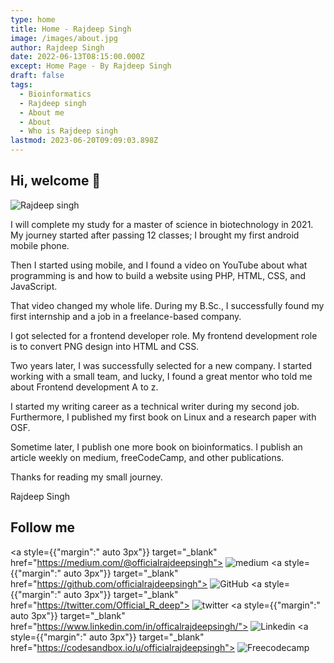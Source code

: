 ```yaml
---
type: home
title: Home - Rajdeep Singh
image: /images/about.jpg
author: Rajdeep Singh
date: 2022-06-13T08:15:00.000Z
except: Home Page - By Rajdeep Singh
draft: false
tags:
  - Bioinformatics
  - Rajdeep singh
  - About me
  - About
  - Who is Rajdeep singh
lastmod: 2023-06-20T09:09:03.898Z
---
```


## Hi, welcome 👋

![Rajdeep singh](https://capsule-render.vercel.app/api?type=soft&color=auto&height=400&section=header&text=Build%20and%20Deploy&fontSize=90&animation=fadeIn)


I will complete my study for a master of science in biotechnology in 2021. My journey started after passing 12 classes; I brought my first android mobile phone.

Then I started using mobile, and I found a video on YouTube about what programming is and how to build a website using PHP, HTML, CSS, and JavaScript.

That video changed my whole life. During my B.Sc., I successfully found my first internship and a job in a freelance-based company.

I got selected for a frontend developer role. My frontend development role is to convert PNG design into HTML and CSS.

Two years later, I was successfully selected for a new company. I started working with a small team, and lucky, I found a great mentor who told me about Frontend development A to z.

I started my writing career as a technical writer during my second job. Furthermore, I published my first book on Linux and a research paper with OSF.

Sometime later, I publish one more book on bioinformatics. I publish an article weekly on medium, freeCodeCamp, and other publications.

Thanks for reading my small journey.

Rajdeep Singh

## Follow me

<Divider mb={20} size="lg" color="indigo" />

<div id="badges">

  <a style={{"margin":" auto 3px"}} target="_blank" href="https://medium.com/@officialrajdeepsingh">
    <img title="Medium" alt="medium" src="https://img.shields.io/badge/Medium-12100E?style=for-the-badge&logo=medium&logoColor=white" alt="LinkedIn Badge"/>
  </a> 
  <a style={{"margin":" auto 3px"}} target="_blank" href="https://github.com/officialrajdeepsingh">
    <img title="GitHub" alt="GitHub"  src="https://img.shields.io/badge/github-%23121011.svg?style=for-the-badge&logo=github&logoColor=white"/>
  </a>
  <a style={{"margin":" auto 3px"}} target="_blank" href="https://twitter.com/Official_R_deep">
    <img title="Twitter" alt="twitter"  src="https://img.shields.io/badge/Twitter-%231DA1F2.svg?style=for-the-badge&logo=Twitter&logoColor=white"/>
  </a>
  <a style={{"margin":" auto 3px"}} target="_blank" href="https://www.linkedin.com/in/officalrajdeepsingh/">
    <img title="Linkedin" alt="Linkedin"  src="https://img.shields.io/badge/linkedin-%230077B5.svg?style=for-the-badge&logo=linkedin&logoColor=white"/>
  </a>
   <a style={{"margin":" auto 3px"}} target="_blank" href="https://codesandbox.io/u/officialrajdeepsingh">
    <img title="Freecodecamp" alt="Freecodecamp"  src="https://img.shields.io/badge/Freecodecamp-%23123.svg?&style=for-the-badge&logo=freecodecamp&logoColor=green"/>
  </a>

</div>

